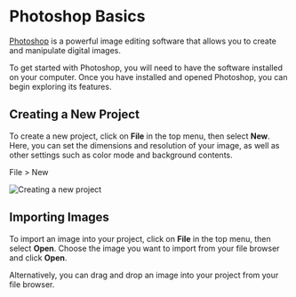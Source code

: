 # Photoshop Basics

[Photoshop](https://www.adobe.com/products/photoshop.html) is a powerful image editing software that allows you to create and manipulate digital images.

To get started with Photoshop, you will need to have the software installed on your computer. Once you have installed and opened Photoshop, you can begin exploring its features.

## Creating a New Project

To create a new project, click on **File** in the top menu, then select **New**. Here, you can set the dimensions and resolution of your image, as well as other settings such as color mode and background contents.

File > New

![Creating a new project](https://i.imgur.com/2Kv7KbJ.png)

## Importing Images

To import an image into your project, click on **File** in the top menu, then select **Open**. Choose the image you want to import from your file browser and click **Open**.

Alternatively, you can drag and drop an image into your project from your file browser.